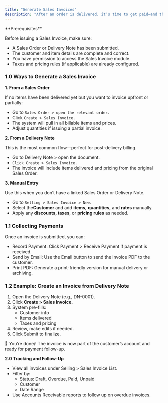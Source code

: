 ```yaml
---
title: "Generate Sales Invoices"
description: "After an order is delivered, it’s time to get paid—and that starts with generating a Sales Invoice. In CGIC App, invoicing is integrated into our sales and delivery workflow, so you can create invoices quickly, accurately, and with full traceability."
---
```


<Info>
  **Prerequisites**

  Before issuing a Sales Invoice, make sure:

  - A Sales Order or Delivery Note has been submitted.
  - The customer and item details are complete and correct.
  - You have permission to access the Sales Invoice module.
  - Taxes and pricing rules (if applicable) are already configured.
</Info>

### 1.0 Ways to Generate a Sales Invoice

**1. From a Sales Order**

If no items have been delivered yet but you want to invoice upfront or partially:

- Go to `Sales Order > open the relevant order.`
- Click `Create > Sales Invoice.`
- The system will pull in all billable items and prices.
- Adjust quantities if issuing a partial invoice.

**2. From a Delivery Note**

This is the most common flow—perfect for post-delivery billing.

- Go to Delivery Note \> open the document.
- `Click Create > Sales Invoice.`
- The invoice will include items delivered and pricing from the original Sales Order.

**3. Manual Entry**

Use this when you don’t have a linked Sales Order or Delivery Note.

- Go to `Selling > Sales Invoice > New`.
- Select the**Customer**  and add **items,** **quantities,** and **rates** manually.
- Apply any **discounts, taxes**, or **pricing rules** as needed.

### 1.1 Collecting Payments

Once an invoice is submitted, you can:

- Record Payment: Click Payment \> Receive Payment if payment is received.
- Send by Email: Use the Email button to send the invoice PDF to the customer.
- Print PDF: Generate a print-friendly version for manual delivery or archiving.

### 1.2 Example: Create an Invoice from Delivery Note

1. Open the Delivery Note (e.g., DN-0001).
2. Click **Create \> Sales Invoice.**
3. System pre-fills:
   - Customer info
   - Items delivered
   - Taxes and pricing
4. Review, make edits if needed.
5. Click Submit to finalize.

<Note>
  🎉 You’re done\! The invoice is now part of the customer’s account and ready for payment follow-up.
</Note>

**2.0 Tracking and Follow-Up**

- View all invoices under Selling \> Sales Invoice List.
- Filter by:
  - Status: Draft, Overdue, Paid, Unpaid
  - Customer
  - Date Range
- Use Accounts Receivable reports to follow up on overdue invoices.